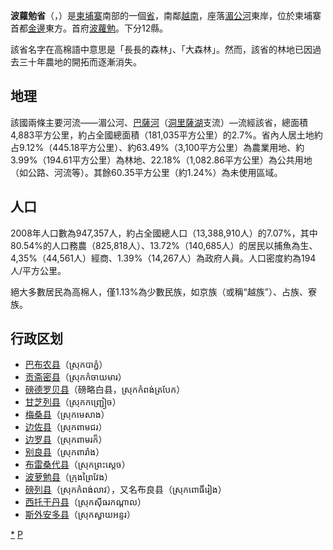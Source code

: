{{Unreferenced|time=2019-01-14T15:26:40+00:00}}
{{Infobox Cambodian Province|
name = 波蘿勉省
|khmer = ខេត្តព្រៃវែង
|area = 4,883
|population = 947,357
|population_as_of = 2008
|density = 194
|isocode = KH-14
|mapimage = Cambodia Prey Veng locator map.svg
}}
'''波蘿勉省'''（{{lang-km|ខេត្តព្រៃវែង}}，{{IPA-km|kʰaet prɨj ʋɛːŋ}}）是[[柬埔寨|柬埔寨]]南部的一個[[柬埔寨行政區劃|省]]，南鄰[[越南|越南]]，座落[[湄公河|湄公河]]東岸，位於柬埔寨首都[[金邊|金邊]]東方。首府[[波蘿勉|波蘿勉]]。下分12縣。

該省名字在高棉語中意思是「長長的森林」、「大森林」。然而，該省的林地已因過去三十年農地的開拓而逐漸消失。

==地理==
該國兩條主要河流——湄公河、[[巴薩河|巴薩河]]（[[洞里薩湖|洞里薩湖]]支流）—流經該省，總面積4,883平方公里，約占全國總面積（181,035平方公里）的2.7%。省內人居土地約占9.12%（445.18平方公里）、約63.49%（3,100平方公里）為農業用地、約3.99%（194.61平方公里）為林地、22.18%（1,082.86平方公里）為公共用地（如公路、河流等）。其餘60.35平方公里（約1.24%）為未使用區域。

==人口==
2008年人口數為947,357人，約占全國總人口（13,388,910人）的7.07%，其中80.54%的人口務農（825,818人）、13.72%（140,685人）的居民以捕魚為生、4,35%（44,561人）經商、1.39%（14,267人）為政府人員。人口密度約為194人/平方公里。

絕大多數居民為高棉人，僅1.13%為少數民族，如京族（或稱“越族”）、占族、寮族。

==行政区划==
*[[巴布农县|巴布农县]]（ស្រុកបាភ្នំ​）
*[[贡斋密县|贡斋密县]]（ស្រុកកំចាយមារ）
*[[磅德罗贝县|磅德罗贝县]]（磅略白县，ស្រុកកំពង់ត្របែក）
*[[甘芝列县|甘芝列县]]（ស្រុកកញ្ជ្រៀច）<!--译名待查-->
*[[梅桑县|梅桑县]]（ស្រុកមេសាង）
*[[边佐县|边佐县]]（ស្រុកពាមជរ​）
*[[边罗县|边罗县]]（​ស្រុកពាមរ​ក៏）
*[[别良县|别良县]]（ស្រុកពារាំង）
*[[布雷桑代县|布雷桑代县]]（​ស្រុកព្រះស្ដេច）
*[[波萝勉县|波萝勉县]]（ក្រុងព្រៃវែង）
*[[磅列县|磅列县]]（ស្រុកកំពង់លាវ），又名布良县（ស្រុកពោធិ៍រៀង）
*[[西托干丹县|西托干丹县]]（ស្រុកស៊ីធរកណ្ដាល​）
*[[斯外安多县|斯外安多县]]（ស្រុកស្វាយអន្ទរ）

{{Cambodia}}
{{波萝勉省行政区划}}
{{Cambodia-stub}}
[[Category:波萝勉省|*]]
[[Category:柬埔寨省份|P]]